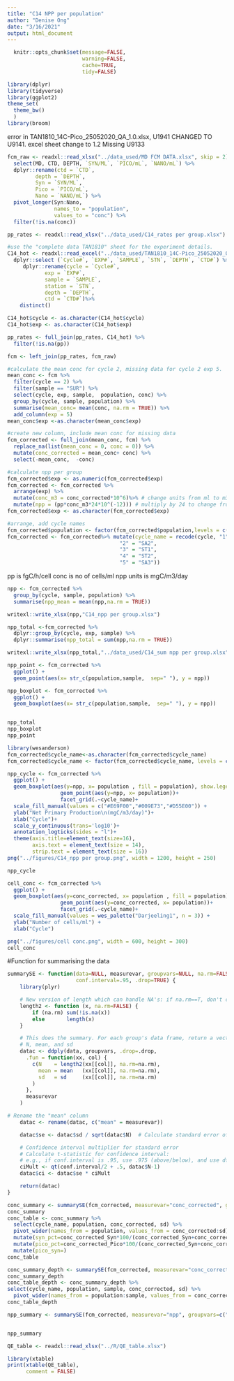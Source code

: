 ```yaml
---
title: "C14 NPP per population"
author: "Denise Ong"
date: "3/16/2021"
output: html_document
---
```

```r
  knitr::opts_chunk$set(message=FALSE,
                        warning=FALSE,
                        cache=TRUE,
                        tidy=FALSE)
```

```r
library(dplyr)
library(tidyverse)
library(ggplot2)
theme_set(
  theme_bw()
  )
library(broom)
```

error in TAN1810_14C-Pico_25052020_QA_1.0.xlsx, U1941 CHANGED TO U9141. excel sheet change to 1.2
Missing U9133
```r
fcm_raw <- readxl::read_xlsx("../data_used/MD FCM DATA.xlsx", skip = 2) %>%
  select(MD, CTD, DEPTH, `SYN/ML`, `PICO/mL`, `NANO/mL`) %>%
  dplyr::rename(ctd = `CTD`,
         depth = `DEPTH`,
         Syn = `SYN/ML`,
         Pico = `PICO/mL`,
         Nano = `NANO/mL`) %>% 
  pivot_longer(Syn:Nano, 
               names_to = "population",
               values_to = "conc") %>%
  filter(!is.na(conc))

pp_rates <- readxl::read_xlsx("../data_used/C14_rates per group.xlsx")

#use the "complete data TAN1810" sheet for the experiment details.
C14_hot <- readxl::read_excel("../data_used/TAN1810_14C-Pico_25052020_QA_1.2.xlsx", sheet = "Complete data TAN1810", skip = 11) %>%
  dplyr::select (`Cycle#`, `EXP#`, `SAMPLE`, `STN`, `DEPTH`, `CTD#`) %>%   
     dplyr::rename(cycle = `Cycle#`,
            exp = `EXP#`,
            sample = `SAMPLE`, 
            station = `STN`,
            depth = `DEPTH`,
            ctd = `CTD#`)%>%
    distinct()

C14_hot$cycle <- as.character(C14_hot$cycle) 
C14_hot$exp <- as.character(C14_hot$exp)

pp_rates <- full_join(pp_rates, C14_hot) %>%
  filter(!is.na(pp)) 

fcm <- left_join(pp_rates, fcm_raw) 

#calculate the mean conc for cycle 2, missing data for cycle 2 exp 5.
mean_conc <- fcm %>%
  filter(cycle == 2) %>%
  filter(sample == "SUR") %>%
  select(cycle, exp, sample,  population, conc) %>%
  group_by(cycle, sample, population) %>%
  summarise(mean_conc= mean(conc, na.rm = TRUE)) %>% 
  add_column(exp = 5)
mean_conc$exp <-as.character(mean_conc$exp)

#create new column, include mean conc for missing data
fcm_corrected <- full_join(mean_conc, fcm) %>%
  replace_na(list(mean_conc = 0, conc = 0)) %>%
  mutate(conc_corrected = mean_conc+ conc) %>%
  select(-mean_conc,  -conc)

#calculate npp per group
fcm_corrected$exp <- as.numeric(fcm_corrected$exp)
fcm_corrected <- fcm_corrected %>%
  arrange(exp) %>%
  mutate(conc_m3 = conc_corrected*10^6)%>% # change units from ml to m3
  mutate(npp = (pp*conc_m3*24*10^(-12))) # multiply by 24 to change from per hour to day, multiply by 10^-12 to convert from fg to mg
fcm_corrected$exp <- as.character(fcm_corrected$exp)

#arrange, add cycle names
fcm_corrected$population <- factor(fcm_corrected$population,levels = c("Syn", "Pico", "Nano")) 
fcm_corrected <- fcm_corrected%>% mutate(cycle_name = recode(cycle, "1" = "SA1",
                                    "2" = "SA2",
                                    "3" = "ST1",
                                    "4" = "ST2",
                                    "5" = "SA3"))

```

pp is fgC/h/cell
conc is no of cells/ml
npp units is mgC/m3/day

```r
npp <- fcm_corrected %>%
  group_by(cycle, sample, population) %>% 
  summarise(npp_mean = mean(npp,na.rm = TRUE))

writexl::write_xlsx(npp,"C14_npp per group.xlsx")

npp_total <-fcm_corrected %>%
  dplyr::group_by(cycle, exp, sample) %>%
  dplyr::summarise(npp_total = sum(npp,na.rm = TRUE))

writexl::write_xlsx(npp_total,"../data_used/C14_sum npp per group.xlsx")

npp_point <- fcm_corrected %>% 
  ggplot() +
  geom_point(aes(x= str_c(population,sample,  sep=" "), y = npp)) 

npp_boxplot <- fcm_corrected %>% 
  ggplot() +
  geom_boxplot(aes(x= str_c(population,sample,  sep=" "), y = npp)) 


npp_total
npp_boxplot
npp_point
```

```r
library(wesanderson)
fcm_corrected$cycle_name<-as.character(fcm_corrected$cycle_name)
fcm_corrected$cycle_name <- factor(fcm_corrected$cycle_name, levels = c("ST1", "ST2", "SA1", "SA2", "SA3"))

npp_cycle <- fcm_corrected %>%
  ggplot() +
  geom_boxplot(aes(y=npp, x= population , fill = population), show.legend = FALSE) + 
                 geom_point(aes(y=npp, x= population))+
                 facet_grid(.~cycle_name)+
  scale_fill_manual(values = c("#E69F00","#009E73","#D55E00")) +
  ylab("Net Primary Production\n(mgC/m3/day)")+
  xlab("Cycle")+
  scale_y_continuous(trans='log10')+
  annotation_logticks(sides = "l")+
  theme(axis.title=element_text(size=16),
        axis.text = element_text(size = 14),
        strip.text = element_text(size = 16))
png("../figures/C14_npp per group.png", width = 1200, height = 250)

npp_cycle
```
```r
cell_conc <- fcm_corrected %>%
  ggplot() +
  geom_boxplot(aes(y=conc_corrected, x= population , fill = population), show.legend = FALSE) +
                 geom_point(aes(y=conc_corrected, x= population))+
                 facet_grid(.~cycle_name)+
  scale_fill_manual(values = wes_palette("Darjeeling1", n = 3)) +
  ylab("Number of cells/ml") +
  xlab("Cycle")

png("../figures/cell conc.png", width = 600, height = 300)
cell_conc
```

#Function for summarising the data
```r
summarySE <- function(data=NULL, measurevar, groupvars=NULL, na.rm=FALSE,
                      conf.interval=.95, .drop=TRUE) {
    library(plyr)

    # New version of length which can handle NA's: if na.rm==T, don't count them
    length2 <- function (x, na.rm=FALSE) {
        if (na.rm) sum(!is.na(x))
        else       length(x)
    }

    # This does the summary. For each group's data frame, return a vector with
    # N, mean, and sd
    datac <- ddply(data, groupvars, .drop=.drop,
      .fun = function(xx, col) {
        c(N    = length2(xx[[col]], na.rm=na.rm),
          mean = mean   (xx[[col]], na.rm=na.rm),
          sd   = sd     (xx[[col]], na.rm=na.rm)
        )
      },
      measurevar
    )

# Rename the "mean" column    
    datac <- rename(datac, c("mean" = measurevar))

    datac$se <- datac$sd / sqrt(datac$N)  # Calculate standard error of the mean

    # Confidence interval multiplier for standard error
    # Calculate t-statistic for confidence interval: 
    # e.g., if conf.interval is .95, use .975 (above/below), and use df=N-1
    ciMult <- qt(conf.interval/2 + .5, datac$N-1)
    datac$ci <- datac$se * ciMult

    return(datac)
}
```
```r
conc_summary <- summarySE(fcm_corrected, measurevar="conc_corrected", groupvars=c("cycle_name", "population"), na.rm=TRUE)
conc_summary
conc_table <- conc_summary %>%
  select(cycle_name, population, conc_corrected, sd) %>%
  pivot_wider(names_from = population, values_from = conc_corrected:sd) %>%
  mutate(syn_pct=conc_corrected_Syn*100/(conc_corrected_Syn+conc_corrected_Pico))%>%
  mutate(pico_pct=conc_corrected_Pico*100/(conc_corrected_Syn+conc_corrected_Pico)) %>%
  mutate(pico_syn=)
conc_table


```
```r
conc_summary_depth <- summarySE(fcm_corrected, measurevar="conc_corrected", groupvars=c("cycle_name", "population","sample"), na.rm=TRUE)
conc_summary_depth
conc_table_depth <- conc_summary_depth %>%
select(cycle_name, population, sample, conc_corrected, sd) %>%
  pivot_wider(names_from = population:sample, values_from = conc_corrected:sd)
conc_table_depth
```

```r
npp_summary <- summarySE(fcm_corrected, measurevar="npp", groupvars=c("cycle_name", "population"), na.rm=TRUE)


npp_summary
```

```r
QE_table <- readxl::read_xlsx("../R/QE_table.xlsx")

library(xtable)
print(xtable(QE_table),
      comment = FALSE)
```

